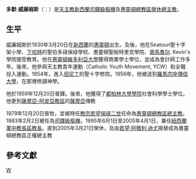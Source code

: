 {{unreferenced|time=2014-11-18T16:15:25+00:00}}
{{Infobox Christian leader
| type             = cardinal
| honorific-prefix =
| name             = 多默·威廉姆斯<br />Thomas Stafford Williams
| honorific-suffix = [[新西蘭勳章|新西蘭勳章]]及[[聖約翰勳章|聖約翰勳章]]
| title            = [[天主教惠靈頓總教區|天主教惠靈頓總教區榮休總主教]]
| image            = Tom Williams ONZ (cropped).jpg
| archdiocese      = 威靈頓總教區
| appointed        = 1979年10月30日
| term             = 
| term_start       = 1979年12月20日
| quashed          = 
| term_end         = 2005年3月21日
| predecessor      = [[Reginald_Delargey|Reginald Delargey]]
| opposed          = 
| successor        = [[約翰·阿徹利·迪尤|約翰·阿徹利·迪尤]]
| other_post       = 
<!---------- Orders ---------->
| ordination       = 1959年12月20日
| ordained_by      = 
| consecration     = 1979年12月20日
| consecrated_by   = 
| cardinal         = 1983年2月2日
| rank             = [[樞機|司鐸級樞機]]
<!---------- Personal details ---------->
| birth_name       = 
| birth_date       = {{Birth date and age|1930|03|20|df=yes}} 
| birth_place      = [[新西蘭|新西蘭]][[惠靈頓|惠靈頓]]
| death_date       = <!-- {{Death date and age|df=yes|YYYY|MM|DD|YYYY|MM|DD}} (death date then birth date) -->
| buried           = 
| nationality      = 新西蘭
| religion         = [[天主教|天主教]]
| residence        = 
| profession       = 
| previous_post    = [[天主教紐西蘭軍中教長區|紐西蘭軍中教長區教長]]（1995年－2005年）
| education        =
| alma_mater       = 
| motto            = Unity in Christ
| signature        = 
| signature_alt    = 
| coat_of_arms     = Coat of arms of Thomas Stafford Williams.svg 
}}
'''多默·威廉姆斯'''（{{lang-en|Thomas Stafford Williams}}：{{bd|1930年|10月15日|catIdx=Thomas Stafford Williams}}）是[[天主教|天主教]][[新西蘭|新西蘭]][[樞機|司鐸級樞機]]及[[天主教惠靈頓總教區|惠靈頓總教區榮休總主教]]。

==生平==
威廉姆斯於1930年3月20日在[[新西蘭|新西蘭]]的[[惠靈頓|惠靈頓]]出生。及後，他在Seatoun聖十字架小學、[[下哈特|下哈特]]的聖伯多祿保祿學校、惠靈頓聖帕特里克學院、[[奧馬魯|奧馬魯]]St. Kevin's學院接受教育。他在[[惠靈頓維多利亞大學|惠靈頓維多利亞大學]]獲得商業學士學位，並成為會計師工作多年。後來，他參與天主教青年運動（Catholic Youth Movement, YCW）和全職投入運動。1954年，進入[[但尼丁|但尼丁]]的聖十字修院。1956年，他被送到[[羅馬|羅馬]][[宗座傳信大學|宗座傳信大學]]，在那裡修讀神學。

他於1959年12月20日晉鐸。後來，他獲得了[[都柏林大學學院|都柏林大學學院]]社會科學學士學位。他更到[[天主教薩摩亞-阿皮亞總教區|薩摩亞-阿皮亞教區]]的[[薩摩亞|薩摩亞]]傳教

1979年12月20日晉牧，並被時任[[教宗若望保祿二世|教宗若望保祿二世]]任命為[[天主教惠靈頓總教區|惠靈頓總教區總主教]]。1983年2月2日被任為[[樞機|司鐸級樞機]]。1995年6月1日至2005年4月1日，兼任[[天主教紐西蘭軍中教長區|紐西蘭軍中教長區教長]]。直到2005年3月21日榮休，及由[[若望·阿徹利·迪尤|若望·阿徹利·迪尤]]接替成為惠靈頓總教區正權總主教

==參考文獻==
{{reflist}}

{{樞機團}}
{{Authority control}}
[[Category:新西蘭樞機|W]]